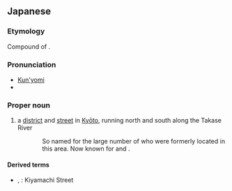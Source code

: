 ==Japanese==
{{wikipedia|lang=ja}}
{{ja-kanjitab|木|屋|町}}
{{wikipedia|Kiyamachi Street}}

===Etymology===
Compound of {{compound|lang=ja|sort=きやまち|木屋|tr1=kiya|t1=lumber shed; lumber seller|町|tr2=machi|t2=town; district}}.

===Pronunciation===
* [[訓読み|Kun'yomi]]
* {{IPA|lang=ja|[kija̠ma̠t͡ɕi]}}

===Proper noun===
{{ja-pos|proper|きやまち}}

# a [[district]] and [[street]] in [[Kyōto]], running north and south along the Takase River
:: So named for the large number of {{m|ja|木屋|tr=kiya||[[lumber]] sellers}} who were formerly located in this area. Now known for {{m|ja|旅館|tr=ryokan||inns}} and {{m|ja|料亭|tr=ryōtei||high-end restaurants}}.

====Derived terms====
* {{l|ja|木屋町通り}}, {{l|ja|木屋町通|tr=[[きやまちどおり]], ''[[Kiyamachi Dōri]]''}}: Kiyamachi Street